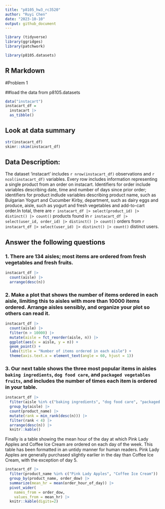 ```yaml
---
title: "p8105_hw3_rc3520"
author: "Ruyi Chen"
date: "2023-10-10"
output: github_document
---
```


```r
library (tidyverse)
library(ggridges)
library(patchwork)

library(p8105.datasets)
```

## R Markdown
#Problem 1

##load the data from p8105.datasets
```r
data("instacart")
instacart_df = 
  instacart |> 
  as_tibble()
```

## Look at data summary
```r
str(instacart_df)
skimr::skim(instacart_df)
```

## Data Description:
The dataset 'instacart' includes `r nrow(instacart_df)` observations and `r ncol(instacart_df)` variables. Every row includes information representing a single product from an order on instacart. Identifiers for order include variables describing date, time and number of days since prior order; identifiers for product indlude variables describing product name, such as Bulgarian Yogurt and Cucumber Kirby, department, such as dairy eggs and produce, aisle, such as yogurt and fresh vegetables and add-to-cart order.In total, there are `r instacart_df |> select(product_id) |> distinct() |> count()` products found in `r instacart_df |> select(user_id, order_id) |> distinct() |> count()` orders from `r instacart_df |> select(user_id) |> distinct() |> count()` distinct users.

## Answer the following questions
### 1. There are 134 aisles; most items are ordered from fresh vegetables and fresh fruits.
```r
instacart_df |>
  count(aisle) |>
  arrange(desc(n))
```


### 2. Make a plot that shows the number of items ordered in each aisle, limiting this to aisles with more than 10000 items ordered. Arrange aisles sensibly, and organize your plot so others can read it.

```r
instacart_df |> 
  count(aisle) |> 
  filter(n > 10000) |> 
  mutate(aisle = fct_reorder(aisle, n)) |> 
  ggplot(aes(x = aisle, y = n)) + 
  geom_point() + 
  labs(title = "Number of items ordered in each aisle") +
  theme(axis.text.x = element_text(angle = 60, hjust = 1))
```

### 3. Our next table shows the three most popular items in aisles `baking ingredients`, `dog food care`, and `packaged vegetables fruits`, and includes the number of times each item is ordered in your table.
```r
instacart_df |> 
  filter(aisle %in% c("baking ingredients", "dog food care", "packaged vegetables fruits")) |>
  group_by(aisle) |> 
  count(product_name) |> 
  mutate(rank = min_rank(desc(n))) |> 
  filter(rank < 4) |> 
  arrange(desc(n)) |>
  knitr::kable()
```

Finally is a table showing the mean hour of the day at which Pink Lady Apples and Coffee Ice Cream are ordered on each day of the week. This table has been formatted in an untidy manner for human readers. Pink Lady Apples are generally purchased slightly earlier in the day than Coffee Ice Cream, with the exception of day 5.
```r
instacart_df |>
  filter(product_name %in% c("Pink Lady Apples", "Coffee Ice Cream")) |>
  group_by(product_name, order_dow) |>
  summarize(mean_hr = mean(order_hour_of_day)) |>
  pivot_wider(
    names_from = order_dow, 
    values_from = mean_hr) |>
  knitr::kable(digits=2)
  
```

